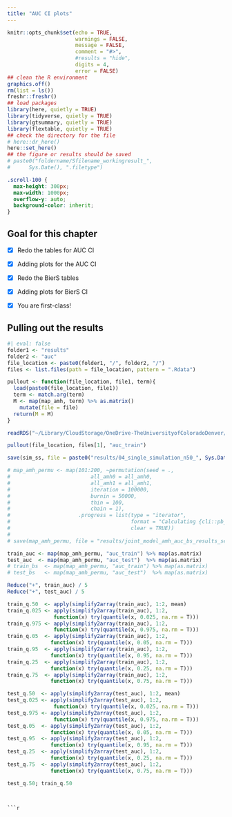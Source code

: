 ```yaml
---
title: "AUC CI plots"
---
```


```r
knitr::opts_chunk$set(echo = TRUE,
                      warnings = FALSE,
                      message = FALSE,
                      comment = "#>",
                      #results = "hide",
                      digits = 4,
                      error = FALSE)
## clean the R environment
graphics.off()
rm(list = ls())
freshr::freshr()
## load packages
library(here, quietly = TRUE)
library(tidyverse, quietly = TRUE)
library(gtsummary, quietly = TRUE)
library(flextable, quietly = TRUE)
## check the directory for the file
# here::dr_here()
here::set_here()
## the figure or results should be saved 
# paste0("foldername/Sfilename_workingresult_", 
#      Sys.Date(), ".filetype")
```

```css
.scroll-100 {
  max-height: 300px;
  max-width: 1000px;
  overflow-y: auto;
  background-color: inherit;
}
```

## Goal for this chapter

- [x] Redo the tables for AUC CI

- [x] Adding plots for the AUC CI

- [x] Redo the BierS tables

- [x] Adding plots for BierS CI

- [x] You are first-class!

## Pulling out the results

```r
#| eval: false
folder1 <- "results"
folder2 <- "auc"
file_location <- paste0(folder1, "/", folder2, "/")
files <- list.files(path = file_location, pattern = ".Rdata")

pullout <- function(file_location, file1, term){
  load(paste0(file_location, file1))
  term <- match.arg(term)
  M <- map(map_amh, term) %>% as.matrix()
    mutate(file = file)
  return(M = M)
}

readRDS("~/Library/CloudStorage/OneDrive-TheUniversityofColoradoDenver/amh/results/auc/joint_model_amh_auc_bs_results_seed_579.Rdata")

pullout(file_location, files[1], "auc_train")

save(sim_ss, file = paste0("results/04_single_simulation_n50_", Sys.Date(), ".Rdata"))
```

```r
# map_amh_permu <- map(101:200, ~permutation(seed = .,
#                          all_amh0 = all_amh0,
#                          all_amh1 = all_amh1,
#                          iteration = 100000,
#                          burnin = 50000,
#                          thin = 100,
#                          chain = 1),
#                      .progress = list(type = "iterator",
#                                       format = "Calculating {cli::pb_bar} {cli::pb_percent}",
#                                       clear = TRUE))
# 
# save(map_amh_permu, file = "results/joint_model_amh_auc_bs_results_seed100.Rdata")

train_auc <- map(map_amh_permu, "auc_train") %>% map(as.matrix)
test_auc  <- map(map_amh_permu, "auc_test")  %>% map(as.matrix)
# train_bs  <- map(map_amh_permu, "auc_train") %>% map(as.matrix)
# test_bs   <- map(map_amh_permu, "auc_test")  %>% map(as.matrix)

Reduce("+", train_auc) / 5 
Reduce("+", test_auc) / 5

train_q.50  <- apply(simplify2array(train_auc), 1:2, mean)
train_q.025 <- apply(simplify2array(train_auc), 1:2,
               function(x) try(quantile(x, 0.025, na.rm = T)))
train_q.975 <- apply(simplify2array(train_auc), 1:2, 
               function(x) try(quantile(x, 0.975, na.rm = T)))
train_q.05  <- apply(simplify2array(train_auc), 1:2, 
              function(x) try(quantile(x, 0.05, na.rm = T)))
train_q.95  <- apply(simplify2array(train_auc), 1:2, 
              function(x) try(quantile(x, 0.95, na.rm = T)))
train_q.25  <- apply(simplify2array(train_auc), 1:2,
              function(x) try(quantile(x, 0.25, na.rm = T)))
train_q.75  <- apply(simplify2array(train_auc), 1:2, 
              function(x) try(quantile(x, 0.75, na.rm = T)))

test_q.50  <- apply(simplify2array(test_auc), 1:2, mean)
test_q.025 <- apply(simplify2array(test_auc), 1:2,
               function(x) try(quantile(x, 0.025, na.rm = T)))
test_q.975 <- apply(simplify2array(test_auc), 1:2, 
               function(x) try(quantile(x, 0.975, na.rm = T)))
test_q.05  <- apply(simplify2array(test_auc), 1:2, 
              function(x) try(quantile(x, 0.05, na.rm = T)))
test_q.95  <- apply(simplify2array(test_auc), 1:2, 
              function(x) try(quantile(x, 0.95, na.rm = T)))
test_q.25  <- apply(simplify2array(test_auc), 1:2,
              function(x) try(quantile(x, 0.25, na.rm = T)))
test_q.75  <- apply(simplify2array(test_auc), 1:2, 
              function(x) try(quantile(x, 0.75, na.rm = T)))

test_q.50; train_q.50
```
```


```r

```
